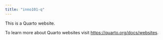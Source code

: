 ```yaml
---
title: "inno101-q"
---
```


This is a Quarto website.

To learn more about Quarto websites visit <https://quarto.org/docs/websites>.
